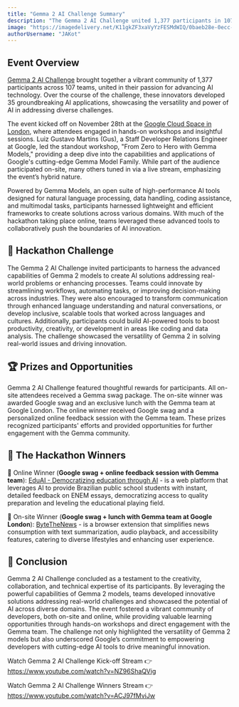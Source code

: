 ```yaml
---
title: "Gemma 2 AI Challenge Summary"
description: "The Gemma 2 AI Challenge united 1,377 participants in 107 teams, creating 35 AI apps using Google’s Gemma Models."
image: "https://imagedelivery.net/K11gkZF3xaVyYzFESMdWIQ/0baeb28e-0ecc-4030-409f-2d07e06d2300/full"
authorUsername: "JAKot"
---
```


## **Event Overview**
[Gemma 2 AI Challenge](https://lablab.ai/event/gemma-2-ai-challenge) brought together a vibrant community of 1,377 participants across 107 teams, united in their passion for advancing AI technology. Over the course of the challenge, these innovators developed 35 groundbreaking AI applications, showcasing the versatility and power of AI in addressing diverse challenges.

The event kicked off on November 28th at the [Google Cloud Space in London](https://maps.app.goo.gl/CsQg6rTvAY9By4Z37), where attendees engaged in hands-on workshops and insightful sessions. Luiz Gustavo Martins (Gus), a Staff Developer Relations Engineer at Google, led the standout workshop, "From Zero to Hero with Gemma Models," providing a deep dive into the capabilities and applications of Google's cutting-edge Gemma Model Family. While part of the audience participated on-site, many others tuned in via a live stream, emphasizing the event’s hybrid nature.

Powered by Gemma Models, an open suite of high-performance AI tools designed for natural language processing, data handling, coding assistance, and multimodal tasks, participants harnessed lightweight and efficient frameworks to create solutions across various domains. With much of the hackathon taking place online, teams leveraged these advanced tools to collaboratively push the boundaries of AI innovation.

## **🌟 Hackathon Challenge**
The Gemma 2 AI Challenge invited participants to harness the advanced capabilities of Gemma 2 models to create AI solutions addressing real-world problems or enhancing processes. Teams could innovate by streamlining workflows, automating tasks, or improving decision-making across industries. They were also encouraged to transform communication through enhanced language understanding and natural conversations, or develop inclusive, scalable tools that worked across languages and cultures. Additionally, participants could build AI-powered tools to boost productivity, creativity, or development in areas like coding and data analysis. The challenge showcased the versatility of Gemma 2 in solving real-world issues and driving innovation.


## **🏆 Prizes and Opportunities**
Gemma 2 AI Challenge featured thoughtful rewards for participants. All on-site attendees received a Gemma swag package. The on-site winner was awarded Google swag and an exclusive lunch with the Gemma team at Google London. The online winner received Google swag and a personalized online feedback session with the Gemma team. These prizes recognized participants' efforts and provided opportunities for further engagement with the Gemma community.


## **🎉 The Hackathon Winners**

🥇 Online Winner (**Google swag + online feedback session with Gemma team**): [EduAI - Democratizing education through AI](https://lablab.ai/event/gemma-2-ai-challenge/codefire/eduai-democratizing-education-through-ai) - is a web platform that leverages AI to provide Brazilian public school students with instant, detailed feedback on ENEM essays, democratizing access to quality preparation and leveling the educational playing field.

🥇 On-site Winner (**Google swag + lunch with Gemma team at Google London**): [ByteTheNews](https://lablab.ai/event/gemma-2-ai-challenge/sweeeeeeet/bytethenews) - is a browser extension that simplifies news consumption with text summarization, audio playback, and accessibility features, catering to diverse lifestyles and enhancing user experience.


## **🦾 Conclusion**
Gemma 2 AI Challenge concluded as a testament to the creativity, collaboration, and technical expertise of its participants. By leveraging the powerful capabilities of Gemma 2 models, teams developed innovative solutions addressing real-world challenges and showcased the potential of AI across diverse domains. The event fostered a vibrant community of developers, both on-site and online, while providing valuable learning opportunities through hands-on workshops and direct engagement with the Gemma team. The challenge not only highlighted the versatility of Gemma 2 models but also underscored Google’s commitment to empowering developers with cutting-edge AI tools to drive meaningful innovation.

Watch Gemma 2 AI Challenge Kick-off Stream 👉 https://www.youtube.com/watch?v=NZ96ShaQVig

Watch Gemma 2 AI Challenge Winners Stream 👉 https://www.youtube.com/watch?v=ACJ97fMviJw
